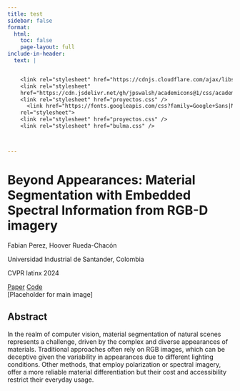 ```yaml
---
title: test
sidebar: false
format:
  html:
    toc: false
    page-layout: full
include-in-header:
  text: |


    <link rel="stylesheet" href="https://cdnjs.cloudflare.com/ajax/libs/font-awesome/6.6.0/css/fontawesome.min.css" integrity="sha512-B46MVOJpI6RBsdcU307elYeStF2JKT87SsHZfRSkjVi4/iZ3912zXi45X5/CBr/GbCyLx6M1GQtTKYRd52Jxgw==" crossorigin="anonymous" referrerpolicy="no-referrer" />
    <link rel="stylesheet"
    href="https://cdn.jsdelivr.net/gh/jpswalsh/academicons@1/css/academicons.min.css">
    <link rel="stylesheet" href="proyectos.css" />
      <link href="https://fonts.googleapis.com/css?family=Google+Sans|Noto+Sans|Castoro"
    rel="stylesheet">
    <link rel="stylesheet" href="proyectos.css" />
    <link rel="stylesheet" href="bulma.css" />



---
```



```{=html}
  


    <div class="container">
        <h1>Beyond Appearances: Material Segmentation with Embedded Spectral Information from RGB-D imagery</h1>
        <p class="authors">Fabian Perez, Hoover Rueda-Chacón</p>
        <p class="affiliation">Universidad Industrial de Santander, Colombia</p>
        <p class="conference">CVPR latinx 2024</p>
        <div class="buttons">
            <a href="#" class="button">Paper</a>
            <a href="#" class="button">Code</a>
        </div>

     <div class="image-placeholder">
            [Placeholder for main image]
        </div>

    <div class="abstract">
            <h2>Abstract</h2>
            <p>In the realm of computer vision, material segmentation of natural scenes represents a challenge, driven by the complex and diverse appearances of materials. Traditional approaches often rely on RGB images, which can be deceptive given the variability in appearances due to different lighting conditions. Other methods, that employ polarization or spectral imagery, offer a more reliable material differentiation but their cost and accessibility restrict their everyday usage.</p>

        </div>

    </div>



```
<!-- Import TensorFlow.js library -->